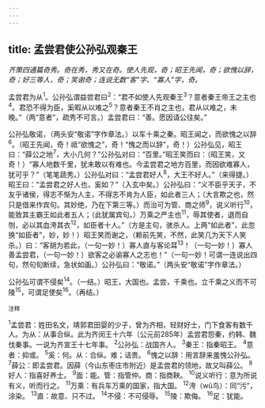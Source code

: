 ```yaml
---
---
---
```

title: 孟尝君使公孙弘观秦王
---



*齐策四通篇奇秀。奇在秀，秀又在奇。使人先观，奇；昭王先闻，奇；欲愧以辞，奇；好三等人，奇；笑谢奇；连说无数“客”字、“寡人”字，奇。*

孟尝君为从<sup>1</sup>。公孙弘谓益尝君曰<sup>2</sup>：“君不如使人先观秦王<sup>3</sup>？意者秦王帝王之主也<sup>4</sup>。君恐不得为臣，奚暇从以难之<sup>5</sup>？意者秦王不肖之主也，君从以难之，未晚。”（两“意者”，疏秀不可言。）孟尝君曰：“善。愿因请公往矣。”

公孙弘敬诺，（两头安“敬诺”字作章法。）以车十乘之秦。昭王闻之，而欲愧之以辞<sup>6</sup>。（昭王先闻，奇！祗“欲愧之”，奇！“愧之而以辞”，奇！）公孙弘见，昭王曰：“薛公之地<sup>7</sup>，大小几何？”公孙弘对曰：“百里。”昭王笑而曰：（昭王笑，又奇！）“寡人地数千里，犹未敢以有难也。今孟尝君之地方百里，而因欲难寡人，犹可乎？”（笔笔蔬秀。）公孙弘对曰：“孟尝君好人<sup>8</sup>，大王不好人。”（来得捷。）昭王曰：“孟尝君之好人也，奚如？”（入玄中矣。）公孙弘曰：“义不臣乎天子，不友乎诸侯，得志不惭为人主，不得志不肯为人臣，如此者三人；（大言欺之也，然只是借来作宾句。其妙绝，乃在下第三等。）而治可为管、商之师<sup>9</sup>，说义听行<sup>10</sup>，能致其主霸王如此者五人；（此犹属宾句。）万乘之严主也<sup>11</sup>，辱其使者，退而自刎，必以其血洿其衣<sup>12</sup>，如臣者十人。”（方是主句，骇杀人。上两“如此者”，此忽换“如臣者”，妙，妙！）昭王笑而谢之，（赖前先笑，不然，此笑几为天下人笑杀。）曰：“客胡为若此，（一句一妙！）寡人直与客论耳<sup>13</sup>！（一句一妙！）寡人善孟尝君，（一句一妙！）欲客之必谕寡人之志也！”（一句一妙！可谓一连说出四句，然句旬断续，急状如画。）公孙弘曰：“敬诺。”（两头安“敬诺”字作章法。）

公孙弘可谓不侵矣<sup>14</sup>。（一结。）昭王，大国也。孟尝，千乘也。立千乘之义而不可陵<sup>15</sup>，可谓足使矣<sup>16</sup>。（再结。）

<sup>注释</sup>

<sup>1</sup>孟尝君：姓田名文，靖郭君田婴的少子，曾为齐相，轻财好士，门下食客有数千人。为从：从事合纵。此为齐闵王十六年（公元前285年）孟尝君怨秦，约韩、魏伐秦事。一说为齐宣王十七年事。
<sup>2</sup>公孙弘：战国齐人。
<sup>3</sup>秦王：指秦昭王。
<sup>4</sup>意者：抑或。
<sup>5</sup>奚：何。从：合纵。难；诘贵。
<sup>6</sup>愧之以辞：用言辞来羞愧公孙弘。
<sup>7</sup>薛公：即孟尝君。因薛（今山东枣庄市附近）是孟尝君的领地，故又叫薛公。
<sup>8</sup>好人：指喜好养士。
<sup>9</sup>面：能。管：指管仲。商：指商鞅。
<sup>10</sup>说义听行：意为所说有义，听而行之。
<sup>11</sup>万乘：有兵车万乘的国家，指大国。
<sup>12</sup>洿（wū鸟）：同“污”，涂染。
<sup>13</sup>直：故意、只不过。
<sup>14</sup>不侵：不可侵辱。
<sup>15</sup>陵：欺侮。
<sup>16</sup>足：犹能。